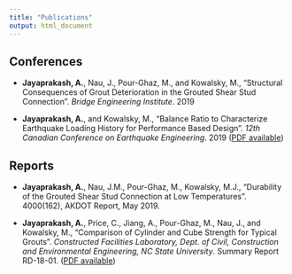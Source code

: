 ```yaml
---
title: "Publications"
output: html_document
---
```


## Conferences

* **Jayaprakash, A.**, Nau, J., Pour-Ghaz, M., and Kowalsky, M., "Structural Consequences of Grout Deterioration in the Grouted Shear Stud Connection". _Bridge Engineering Institute_. 2019

* **Jayaprakash, A.**, and Kowalsky, M., "Balance Ratio to Characterize Earthquake Loading History for Performance Based Design". _12th Canadian Conference on Earthquake Engineering_. 2019 ([PDF available](\Publications\12CCEE.pdf))

## Reports

* **Jayaprakash, A.**, Nau, J.M., Pour-Ghaz, M., Kowalsky, M.J., "Durability of the Grouted Shear Stud Connection at Low Temperatures". 4000(162), AKDOT Report, May 2019.

* **Jayaprakash, A.**, Price, C., Jiang, A., Pour-Ghaz, M., Nau, J., and Kowalsky, M., "Comparison of Cylinder and Cube Strength for Typical Grouts". _Constructed Facilities Laboratory, Dept. of Civil, Construction and Environmental Engineering, NC State University_. Summary Report RD-18-01. ([PDF available](\Publications\Cube_strength_test_report.pdf))
